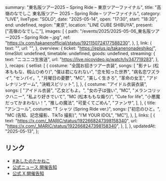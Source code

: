   summary: "東名阪ツアー2025 – Spring Ride – 東京ツアーファイナル",
  title: "高嶺のなでしこ 東名阪ツアー 2025 – Spring Ride – ツアーファイナル",
  category: "LIVE",
  liveType: "SOLO",
  date: "2025-05-14",
  open: "17:30",
  start: "18:30",
  end: undefined,
  region: "東京",
  location: "LINE CUBE SHIBUYA",
  present: ["高嶺のなでしこ"],
  images: [
    {
      path: "/events/2025/2025-05-06_東名阪ツアー2025 – Spring Ride –.jpg",
      ref: "https://x.com/takanenofficial/status/1921150724177588230",
    },
  ],
  link: {
    text: "",
    url: "",
  },
  overview: {
    ticket: "https://eplus.jp/takanenonadeshiko/",
    timeSlot: undefined,
    timetable: undefined,
    goods: undefined,
    streaming: {
      text: "ニコニコ生放送",
      url: "https://live.nicovideo.jp/watch/lv347719283",
    },
  },
  recaps: {
    setlist: [
      {
        costume: "全国お招きツアー衣装",
        songs: [
          "影ナレ (松本ももな、籾山ひめり)",
          "僕は君になれない",
          "恋を知った世界",
          "病名恋ワズライ",
          "センパイ。",
          "月曜日の憂鬱",
          "MC",
          "美しく生きろ",
          "革命の女王",
          "アドレナリンゲーム",
          "決戦スピリット",
        ],
      },
      {
        costume: "アイドル衣装衣装",
        songs: [
          "アイドル衣装",
          "乙女どもよ。",
          "女の子は強い",
          "MC",
          "メランコリックハニー",
          "私より好きでいて",
          "MC (松本ももな煽り)",
          "Cute for life",
          "小悪魔だってかまわない！",
          "推しの魔法",
          "可愛くてごめん",
          "ファンサ",
        ],
      },
      {
        title: "アンコール",
        costume: "T シャツ (Spring Ride ver.)",
        songs: ["初恋のひと。", "MC (告知、記念撮影、TikTo 撮影)", "I’M YOUR IDOL", "MC"],
      },
    ],
    links: [
      {
        text: "https://x.com/_MARIC/status/1922668247398158340",
        url: "https://x.com/_MARIC/status/1922668247398158340",
      },
    ],
  },
  updatedAt: "2025-05-13",
};

## リンク

- [#あしたのたかねこ](https://x.com/takanenofficial/status/1922260541734523085)
- [公式ニュース 開催告知](https://takanenonadeshiko.jp/?p=3375)
- [公式 X 開催告知](https://x.com/takanenofficial/status/1890357852654432475)
